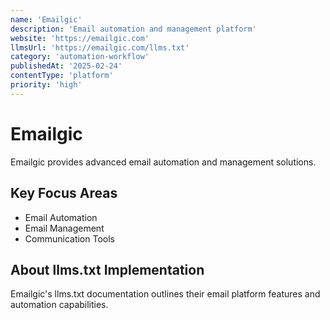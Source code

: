 ```yaml
---
name: 'Emailgic'
description: 'Email automation and management platform'
website: 'https://emailgic.com'
llmsUrl: 'https://emailgic.com/llms.txt'
category: 'automation-workflow'
publishedAt: '2025-02-24'
contentType: 'platform'
priority: 'high'
---
```


# Emailgic

Emailgic provides advanced email automation and management solutions.

## Key Focus Areas

- Email Automation
- Email Management
- Communication Tools

## About llms.txt Implementation

Emailgic's llms.txt documentation outlines their email platform features and automation capabilities.
